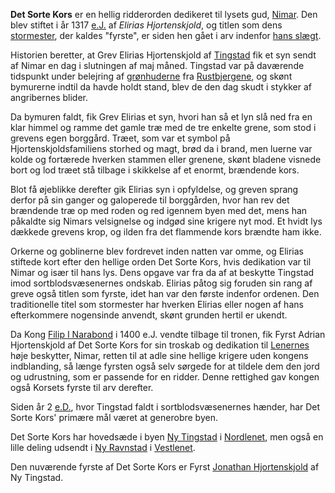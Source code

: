 {{title:Det Sorte Kors}}
{{author:Laura Holmegaard}}
{{timestamp:2009-10-25T07:52:24Z}}
{{copyright:Det Sorte Kors}}
'''Det Sorte Kors''' er en hellig ridderorden dedikeret til lysets gud, [[Nimar]]. Den blev stiftet i år 1317 [[e.J.]] af ''Elirias Hjortenskjold'', og titlen som dens [[stormester (gejstlig)|stormester]], der kaldes "fyrste", er siden hen gået i arv indenfor [[Hjortenskjold|hans slægt]].

Historien beretter, at Grev Elirias Hjortenskjold af [[Tingstad (Nordlenet)|Tingstad]] fik et syn sendt af Nimar en dag i slutningen af maj måned. Tingstad var på daværende tidspunkt under belejring af [[grønhud|grønhuderne]] fra [[Rustbjergene]], og skønt bymurerne indtil da havde holdt stand, blev de den dag skudt i stykker af angribernes blider.

Da bymuren faldt, fik Grev Elirias et syn, hvori han så et lyn slå ned fra en klar himmel og ramme det gamle træ med de tre enkelte grene, som stod i grevens egen borggård. Træet, som var et symbol på Hjortenskjoldsfamiliens storhed og magt, brød da i brand, men luerne var kolde og fortærede hverken stammen eller grenene, skønt bladene visnede bort og lod træet stå tilbage i skikkelse af et enormt, brændende kors.

Blot få øjeblikke derefter gik Elirias syn i opfyldelse, og greven sprang derfor på sin ganger og galoperede til borggården, hvor han rev det brændende træ op med roden og red igennem byen med det, mens han påkaldte sig Nimars velsignelse og indgød sine krigere nyt mod. Et hvidt lys dækkede grevens krop, og ilden fra det flammende kors brændte ham ikke.

Orkerne og goblinerne blev fordrevet inden natten var omme, og Elirias stiftede kort efter den hellige orden Det Sorte Kors, hvis dedikation var til Nimar og især til hans lys. Dens opgave var fra da af at beskytte Tingstad imod sortblodsvæsenernes ondskab. Elirias påtog sig foruden sin rang af greve også titlen som fyrste, idet han var den første indenfor ordenen. Den traditionelle titel som stormester har hverken Elirias eller nogen af hans efterkommere nogensinde anvendt, skønt grunden hertil er ukendt.

Da Kong [[Filip I Narabond]] i 1400 e.J. vendte tilbage til tronen, fik Fyrst Adrian Hjortenskjold af Det Sorte Kors for sin troskab og dedikation til [[Lenerne|Lenernes]] høje beskytter, Nimar, retten til at adle sine hellige krigere uden kongens indblanding, så længe fyrsten også selv sørgede for at tildele dem den jord og udrustning, som er passende for en ridder. Denne rettighed gav kongen også Korsets fyrste til arv derefter.

Siden år 2 [[e.D.]], hvor Tingstad faldt i sortblodsvæsenernes hænder, har Det Sorte Kors' primære mål været at generobre byen.

Det Sorte Kors har hovedsæde i byen [[Ny Tingstad]] i [[Nordlenet]], men også en lille deling udsendt i [[Ny Ravnstad]] i [[Vestlenet]].

Den nuværende fyrste af Det Sorte Kors er Fyrst [[Jonathan Hjortenskjold]] af Ny Tingstad.